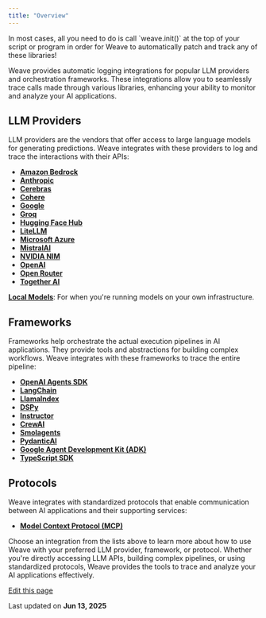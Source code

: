 ```yaml
---
title: "Overview"
---
```


<Check>
  In most cases, all you need to do is call `weave.init()` at the top of your script or program in order for Weave to automatically patch and track any of these libraries!
</Check>

Weave provides automatic logging integrations for popular LLM providers and orchestration frameworks. These integrations allow you to seamlessly trace calls made through various libraries, enhancing your ability to monitor and analyze your AI applications.

## LLM Providers[​](/guides/integrations/#llm-providers "Direct link to LLM Providers")

LLM providers are the vendors that offer access to large language models for generating predictions. Weave integrates with these providers to log and trace the interactions with their APIs:

* **[Amazon Bedrock](/guides/integrations/bedrock)**
* **[Anthropic](/guides/integrations/anthropic)**
* **[Cerebras](/guides/integrations/cerebras)**
* **[Cohere](/guides/integrations/cohere)**
* **[Google](/guides/integrations/google)**
* **[Groq](/guides/integrations/groq)**
* **[Hugging Face Hub](/guides/integrations/huggingface)**
* **[LiteLLM](/guides/integrations/litellm)**
* **[Microsoft Azure](/guides/integrations/azure)**
* **[MistralAI](/guides/integrations/mistral)**
* **[NVIDIA NIM](/guides/integrations/nvidia_nim)**
* **[OpenAI](/guides/integrations/openai)**
* **[Open Router](/guides/integrations/openrouter)**
* **[Together AI](/guides/integrations/together_ai)**

**[Local Models](/guides/integrations/local_models)**: For when you're running models on your own infrastructure.

## Frameworks[​](/guides/integrations/#frameworks "Direct link to Frameworks")

Frameworks help orchestrate the actual execution pipelines in AI applications. They provide tools and abstractions for building complex workflows. Weave integrates with these frameworks to trace the entire pipeline:

* **[OpenAI Agents SDK](/guides/integrations/openai_agents)**
* **[LangChain](/guides/integrations/langchain)**
* **[LlamaIndex](/guides/integrations/llamaindex)**
* **[DSPy](/guides/integrations/dspy)**
* **[Instructor](/guides/integrations/instructor)**
* **[CrewAI](/guides/integrations/crewai)**
* **[Smolagents](/guides/integrations/smolagents)**
* **[PydanticAI](/guides/integrations/pydantic_ai)**
* **[Google Agent Development Kit (ADK)](/guides/integrations/google_adk)**
* **[TypeScript SDK](/guides/integrations/js)**

## Protocols[​](/guides/integrations/#protocols "Direct link to Protocols")

Weave integrates with standardized protocols that enable communication between AI applications and their supporting services:

* **[Model Context Protocol (MCP)](/guides/integrations/mcp)**

Choose an integration from the lists above to learn more about how to use Weave with your preferred LLM provider, framework, or protocol. Whether you're directly accessing LLM APIs, building complex pipelines, or using standardized protocols, Weave provides the tools to trace and analyze your AI applications effectively.

[Edit this page](https://github.com/wandb/weave/blob/master/docs/docs/guides/integrations/index.md)

Last updated on **Jun 13, 2025**
